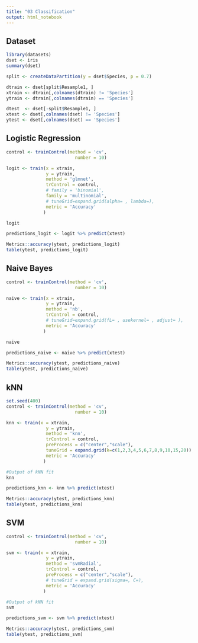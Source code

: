 ```yaml
---
title: "03 Classification"
output: html_notebook
---
```


## Dataset
```r
library(datasets)
dset <- iris
summary(dset)

split <- createDataPartition(y = dset$Species, p = 0.7)

dtrain <- dset[split$Resample1, ]
xtrain <- dtrain[,colnames(dtrain) != 'Species']
ytrain <- dtrain[,colnames(dtrain) == 'Species']

dtest  <- dset[-split$Resample1, ]
xtest <- dset[,colnames(dset) != 'Species']
ytest <- dset[,colnames(dset) == 'Species']

```

## Logistic Regression
```r
control <- trainControl(method = 'cv',
                          number = 10)

logit <- train(x = xtrain, 
               y = ytrain, 
               method = 'glmnet',
               trControl = control,
               # family = 'binomial',
               family = 'multinomial',
               # tuneGrid=expand.grid(alpha= , lambda=),
               metric = 'Accuracy'
              )

logit

predictions_logit <- logit %>% predict(xtest)

Metrics::accuracy(ytest, predictions_logit)
table(ytest, predictions_logit)

```
## Naive Bayes
```r
control <- trainControl(method = 'cv',
                          number = 10)

naive <- train(x = xtrain, 
               y = ytrain, 
               method = 'nb',
               trControl = control,
               # tuneGrid=expand.grid(fL= , usekernel= , adjust= ),
               metric = 'Accuracy'
              )

naive

predictions_naive <- naive %>% predict(xtest)

Metrics::accuracy(ytest, predictions_naive)
table(ytest, predictions_naive)
```
## kNN
```r
set.seed(400)
control <- trainControl(method = 'cv',
                          number = 10)

knn <- train(x = xtrain, 
               y = ytrain, 
               method = 'knn',
               trControl = control,
               preProcess = c("center","scale"),
               tuneGrid = expand.grid(k=c(1,2,3,4,5,6,7,8,9,10,15,20)),
               metric = 'Accuracy'
              )

#Output of kNN fit
knn

predictions_knn <- knn %>% predict(xtest)

Metrics::accuracy(ytest, predictions_knn)
table(ytest, predictions_knn)

```
## SVM

```r

control <- trainControl(method = 'cv',
                          number = 10)

svm <- train(x = xtrain, 
               y = ytrain, 
               method = 'svmRadial',
               trControl = control,
               preProcess = c("center","scale"),
               # tuneGrid = expand.grid(sigma=, C=),
               metric = 'Accuracy'
              )

#Output of kNN fit
svm

predictions_svm <- svm %>% predict(xtest)

Metrics::accuracy(ytest, predictions_svm)
table(ytest, predictions_svm)

```
